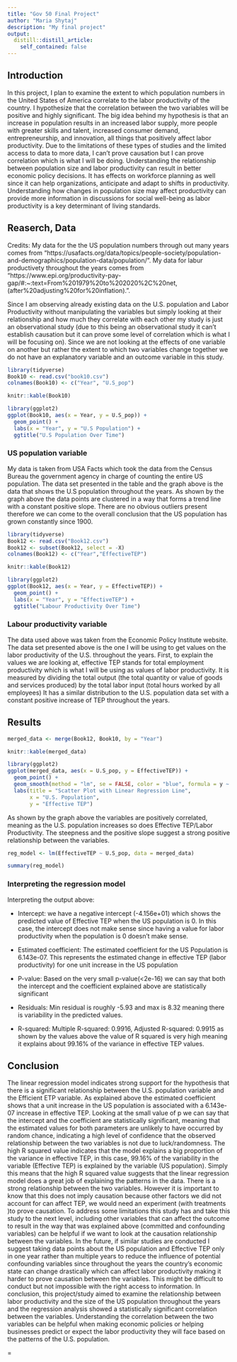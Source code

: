 ```yaml
---
title: "Gov 50 Final Project"
author: "Maria Shytaj"
description: "My final project"
output:
  distill::distill_article:
    self_contained: false
---
```



## Introduction

  In this project, I plan to examine the extent to which population numbers in the United States of America correlate to the labor productivity of the country. I hypothesize that the correlation between the two variables will be positive and highly significant.
The big idea behind my hypothesis is that an increase in population results in an increased labor supply, more people with greater skills and talent, increased consumer demand, entrepreneurship, and innovation, all things that positively affect labor productivity. Due to the limitations of these types of studies and the limited access to data to more data, I can't prove causation but I can prove correlation which is what I will be doing.
  Understanding the relationship between population size and labor productivity can result in better economic policy decisions. It has effects on workforce planning as well since it can help organizations, anticipate and adapt to shifts in productivity. Understanding how changes in population size may affect productivity can provide more information in discussions for social well-being as labor productivity is a key determinant of living standards.


## Reaserch, Data

Credits: My data for the the US population numbers through out many years comes from "https://usafacts.org/data/topics/people-society/population-and-demographics/population-data/population/".
My data for labur productivety throughout the years comes from "https://www.epi.org/productivity-pay-gap/#:~:text=From%201979%20to%202020%2C%20net,(after%20adjusting%20for%20inflation).".

  Since I am observing already existing data on the U.S. population and Labor Productivity without manipulating the variables but simply looking at their relationship and how much they correlate with each other my study is just an observational study (due to this being an observational study it can't establish causation but it can prove some level of correlation which is what I will be focusing on). Since we are not looking at the effects of one variable on another but rather the extent to which two variables change together we do not have an explanatory variable and an outcome variable in this study.

```r
library(tidyverse)
Book10 <- read.csv("book10.csv")
colnames(Book10) <- c("Year", "U.S_pop")

knitr::kable(Book10)
```


```r
library(ggplot2)
ggplot(Book10, aes(x = Year, y = U.S_pop)) +
  geom_point() +
  labs(x = "Year", y = "U.S Population") +
  ggtitle("U.S Population Over Time")

```
### US population variable
  My data is taken from USA Facts which took the data from the Census Bureau the government agency in charge of counting the entire US population.
  The data set presented in the table and the graph above is the data that shows the U.S population throughout the years.
As shown by the graph above the data points are clustered in a way that forms a trend line with a constant positive slope. There are no obvious outliers present therefore we can come to the overall conclusion that the US population has grown constantly since 1900.


```r
library(tidyverse)
Book12 <- read.csv("Book12.csv")
Book12 <- subset(Book12, select = -X)
colnames(Book12) <- c("Year","EffectiveTEP")

knitr::kable(Book12)
```

```r
library(ggplot2)
ggplot(Book12, aes(x = Year, y = EffectiveTEP)) +
  geom_point() +
  labs(x = "Year", y = "EffectiveTEP") +
  ggtitle("Labour Productivity Over Time")
```
### Labour productivity variable
  The data used above was taken from the Economic Policy Institute website.
The data set presented above is the one I will be using to get values on the labor productivity of the U.S. throughout the years. First, to explain the values we are looking at, effective TEP stands for total employment productivity which is what I will be using as values of labor productivity. It is measured by dividing the total output (the total quantity or value of goods and services produced) by the total labor input (total hours worked by all employees) 
  It has a similar distribution to the U.S. population data set with a constant positive increase of TEP throughout the years.

## Results

```r
merged_data <- merge(Book12, Book10, by = "Year")

knitr::kable(merged_data)
```
```r
library(ggplot2)
ggplot(merged_data, aes(x = U.S_pop, y = EffectiveTEP)) +
  geom_point() + 
  geom_smooth(method = "lm", se = FALSE, color = "blue", formula = y ~ x) + 
  labs(title = "Scatter Plot with Linear Regression Line",
       x = "U.S. Population",
       y = "Effective TEP")

```
  As shown by the graph above the variables are positively correlated, meaning as the U.S. population increases so does Effective TEP/Labor Productivity. 
  The steepness and the positive slope suggest a strong positive relationship between the variables.

```r
reg_model <- lm(EffectiveTEP ~ U.S_pop, data = merged_data)

summary(reg_model)

```
### Interpreting the regression model
Interpreting the output above:

- Intercept: we have a negative intercept (-4.156e+01) which shows the predicted value of Effective TEP when the US population is 0. In this case, the intercept does not make sense since having a value for labor productivity when the population is 0 doesn't make sense.

- Estimated coefficient:
The estimated coefficient for the US Population is 6.143e-07. This represents the estimated change in effective TEP (labor productivity) for one unit increase in the US population

- P-value:
Based on the very small p-value(<2e-16) we can say that both the intercept and the coefficient explained above are statistically significant

- Residuals:
Min residual is roughly -5.93 and max is 8.32 meaning there is variability in the predicted values.

- R-squared:
Multiple R-squared:  0.9916,	Adjusted R-squared:  0.9915 
as shown by the values above the value of R squared is very high meaning it explains about 99.16% of the variance in effective TEP values.

## Conclusion
  The linear regression model indicates strong support for the hypothesis that there is a significant relationship between the U.S. population variable and the Efficient ETP variable. As explained above the estimated coefficient shows that a unit increase in the US population is associated with a 6.143e-07 increase in effective TEP. Looking at the small value of p we can say that the intercept and the coefficient are statistically significant, meaning that the estimated values for both parameters are unlikely to have occurred by random chance, indicating a high level of confidence that the observed relationship between the two variables is not due to luck/randomness. The high R squared value indicates that the model explains a big proportion of the variance in effective TEP, in this case, 99.16% of the variability in the variable (Effective TEP) is explained by the variable (US population). Simply this means that the high R squared value suggests that the linear regression model does a great job of explaining the patterns in the data. There is a strong relationship between the two variables. However it is important to know that this does not imply causation because other factors we did not account for can affect TEP, we would need an experiment (with treatments )to prove causation.
  To address some limitations this study has and take this study to the next level, including other variables that can affect the outcome to result in the way that was explained above (committed and confounding variables) can be helpful if we want to look at the causation relationship between the variables.
  In the future, if similar studies are conducted I suggest taking data points about the US population and Effective TEP only in one year rather than multiple years to reduce the influence of potential confounding variables since throughout the years the country's economic state can change drastically which can affect labor productivity making it harder to prove causation between the variables. This might be difficult to conduct but not impossible with the right access to information.
In conclusion, this project/study aimed to examine the relationship between labor productivity and the size of the US population throughout the years and the regression analysis showed a statistically significant correlation between the variables. Understanding the correlation between the two variables can be helpful when making economic policies or helping businesses predict or expect the labor productivity they will face based on the patterns of the U.S. population.


=

